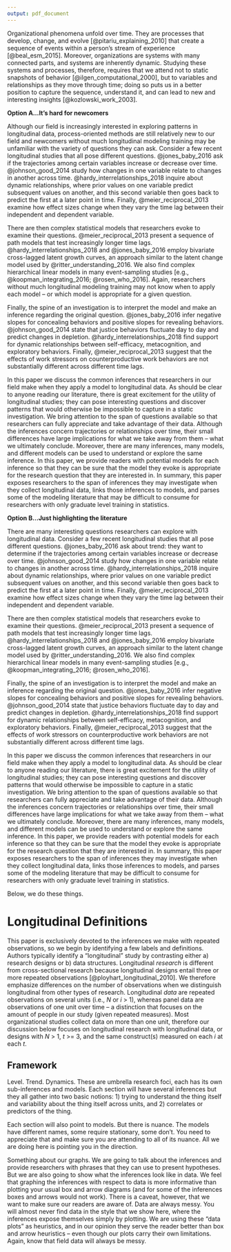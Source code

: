 ```yaml
---
output: pdf_document
---
```


Organizational phenomena unfold over time. They are processes that develop, change, and evolve [@pitariu_explaining_2010] that create a sequence of events within a person's stream of experience [@beal_esm_2015]. Moreover, organizations are systems with many connected parts, and systems are inherently dynamic. Studying these systems and processes, therefore, requires that we attend not to static snapshots of behavior [@ilgen_computational_2000], but to variables and relationships as they move through time; doing so puts us in a better position to capture the sequence, understand it, and can lead to new and interesting insights [@kozlowski_work_2003].

**Option A...It's hard for newcomers**

Although our field is increasingly interested in exploring patterns in longitudinal data, process-oriented methods are still relatively new to our field and newcomers without much longitudinal modeling training may be unfamiliar with the variety of questions they can ask. Consider a few recent longitudinal studies that all pose different questions. @jones_baby_2016 ask if the trajectories among certain variables increase or decrease over time. @johnson_good_2014 study how changes in one variable relate to changes in another across time. @hardy_interrelationships_2018 inquire about dynamic relationships, where prior values on one variable predict subsequent values on another, and this second variable then goes back to predict the first at a later point in time. Finally, @meier_reciprocal_2013 examine how effect sizes change when they vary the time lag between their independent and dependent variable. 

There are then complex statistical models that researchers evoke to examine their questions. @meier_reciprocal_2013 present a sequence of path models that test increasingly longer time lags. @hardy_interrelationships_2018 and @jones_baby_2016 employ bivariate cross-lagged latent growth curves, an approach similar to the latent change model used by @ritter_understanding_2016. We also find complex hierarchical linear models in many event-sampling studies [e.g., @koopman_integrating_2016; @rosen_who_2016]. Again, researchers without much longitudinal modeling training may not know when to apply each model -- or which model is appropriate for a given question.

Finally, the spine of an investigation is to interpret the model and make an inference regarding the original question. @jones_baby_2016 infer negative slopes for concealing behaviors and positive slopes for revealing behaviors. @johnson_good_2014 state that justice behaviors fluctuate day to day and predict changes in depletion. @hardy_interrelationships_2018 find support for dynamic relationships between self-efficacy, metacognition, and exploratory behaviors. Finally, @meier_reciprocal_2013 suggest that the effects of work stressors on counterproductive work behaviors are not substantially different across different time lags.

In this paper we discuss the common inferences that researchers in our field make when they apply a model to longitudinal data. As should be clear to anyone reading our literature, there is great excitement for the utility of longitudinal studies; they can pose interesting questions and discover patterns that would otherwise be impossible to capture in a static investigation. We bring attention to the span of questions available so that researchers can fully appreciate and take advantage of their data. Although the inferences concern trajectories or relationships over time, their small differences have large implications for what we take away from them -- what we ultimately conclude. Moreover, there are many inferences, many models, and different models can be used to understand or explore the same inference. In this paper, we provide readers with potential models for each inference so that they can be sure that the model they evoke is appropriate for the research question that they are interested in. In summary, this paper exposes researchers to the span of inferences they may investigate when they collect longitudinal data, links those inferences to models, and parses some of the modeling literature that may be difficult to consume for researchers with only graduate level training in statistics.

**Option B...Just highlighting the literature**

There are many interesting questions researchers can explore with longitudinal data. Consider a few recent longitudinal studies that all pose different questions. @jones_baby_2016 ask about trend: they want to determine if the trajectories among certain variables increase or decrease over time. @johnson_good_2014 study how changes in one variable relate to changes in another across time. @hardy_interrelationships_2018 inquire about dynamic relationships, where prior values on one variable predict subsequent values on another, and this second variable then goes back to predict the first at a later point in time. Finally, @meier_reciprocal_2013 examine how effect sizes change when they vary the time lag between their independent and dependent variable.  

There are then complex statistical models that researchers evoke to examine their questions. @meier_reciprocal_2013 present a sequence of path models that test increasingly longer time lags. @hardy_interrelationships_2018 and @jones_baby_2016 employ bivariate cross-lagged latent growth curves, an approach similar to the latent change model used by @ritter_understanding_2016. We also find complex hierarchical linear models in many event-sampling studies [e.g., @koopman_integrating_2016; @rosen_who_2016].

Finally, the spine of an investigation is to interpret the model and make an inference regarding the original question. @jones_baby_2016 infer negative slopes for concealing behaviors and positive slopes for revealing behaviors. @johnson_good_2014 state that justice behaviors fluctuate day to day and predict changes in depletion. @hardy_interrelationships_2018 find support for dynamic relationships between self-efficacy, metacognition, and exploratory behaviors. Finally, @meier_reciprocal_2013 suggest that the effects of work stressors on counterproductive work behaviors are not substantially different across different time lags.

In this paper we discuss the common inferences that researchers in our field make when they apply a model to longitudinal data. As should be clear to anyone reading our literature, there is great excitement for the utility of longitudinal studies; they can pose interesting questions and discover patterns that would otherwise be impossible to capture in a static investigation. We bring attention to the span of questions available so that researchers can fully appreciate and take advantage of their data. Although the inferences concern trajectories or relationships over time, their small differences have large implications for what we take away from them -- what we ultimately conclude. Moreover, there are many inferences, many models, and different models can be used to understand or explore the same inference. In this paper, we provide readers with potential models for each inference so that they can be sure that the model they evoke is appropriate for the research question that they are interested in. In summary, this paper exposes researchers to the span of inferences they may investigate when they collect longitudinal data, links those inferences to models, and parses some of the modeling literature that may be difficult to consume for researchers with only graduate level training in statistics. 

Below, we do these things.

# Longitudinal Definitions

This paper is exclusively devoted to the inferences we make with repeated observations, so we begin by identifying a few labels and definitions. Authors typically identify a "longitudinal" study by contrasting either a) research designs or b) data structures. Longitudinal *research* is different from cross-sectional research because longitudinal designs entail three or more repeated observations [@ployhart_longitudinal_2010]. We therefore emphasize differences on the number of observations when we distinguish longitudinal from other types of research. Longitudinal *data* are repeated observations on several units (i.e., $N$ or $i$ > 1), whereas panel data are observations of one unit over time -- a distinction that focuses on the amount of people in our study (given repeated measures). Most organizational studies collect data on more than one unit, therefore our discussion below focuses on longitudinal research with longitudinal data, or designs with $N$ > 1, $t$ >= 3, and the same construct(s) measured on each $i$ at each $t$. 

## Framework
Level. Trend. Dynamics. These are umbrella research foci, each has its own sub-inferences and models. Each section will have several inferences but they all gather into two basic notions: 1) trying to understand the thing itself and variability about the thing itself across units, and 2) correlates or predictors of the thing. 

Each section will also point to models. But there is nuance. The models have different names, some require stationary, some don't. You need to appreciate that and make sure you are attending to all of its nuance. All we are doing here is pointing you in the direction. 

Something about our graphs. We are going to talk about the inferences and provide researchers with phrases that they can use to present hypotheses. But we are also going to show what the inferences look like in data. We feel that graphing the inferences with respect to data is more informative than plotting your usual box and arrow diagrams (and for some of the inferences boxes and arrows would not work). There is a caveat, however, that we want to make sure our readers are aware of. Data are always messy. You will almost never find data in the style that we show here, where the inferences expose themselves simply by plotting. We are using these "data plots" as heuristics, and in our opinion they serve the reader better than box and arrow heuristics -- even though our plots carry their own limitations. Again, know that field data will always be messy. 









